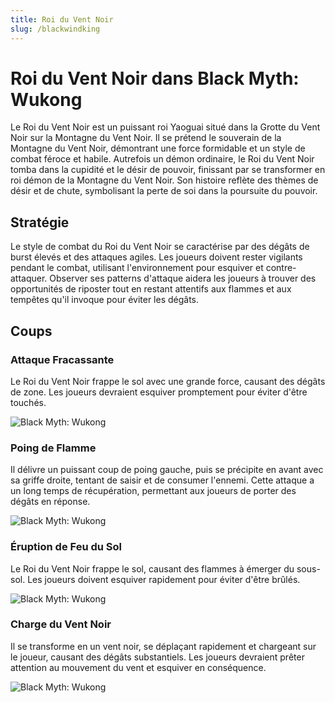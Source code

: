 ```yaml
---
title: Roi du Vent Noir
slug: /blackwindking
---
```


# Roi du Vent Noir dans Black Myth: Wukong

Le Roi du Vent Noir est un puissant roi Yaoguai situé dans la Grotte du Vent Noir sur la Montagne du Vent Noir. Il se prétend le souverain de la Montagne du Vent Noir, démontrant une force formidable et un style de combat féroce et habile.
Autrefois un démon ordinaire, le Roi du Vent Noir tomba dans la cupidité et le désir de pouvoir, finissant par se transformer en roi démon de la Montagne du Vent Noir. Son histoire reflète des thèmes de désir et de chute, symbolisant la perte de soi dans la poursuite du pouvoir.

## Stratégie

Le style de combat du Roi du Vent Noir se caractérise par des dégâts de burst élevés et des attaques agiles. Les joueurs doivent rester vigilants pendant le combat, utilisant l'environnement pour esquiver et contre-attaquer. Observer ses patterns d'attaque aidera les joueurs à trouver des opportunités de riposter tout en restant attentifs aux flammes et aux tempêtes qu'il invoque pour éviter les dégâts.

## Coups

### Attaque Fracassante

Le Roi du Vent Noir frappe le sol avec une grande force, causant des dégâts de zone. Les joueurs devraient esquiver promptement pour éviter d'être touchés.

<img src="https://image.informedainews.com/bwk1.gif" alt="Black Myth: Wukong"/>

### Poing de Flamme

Il délivre un puissant coup de poing gauche, puis se précipite en avant avec sa griffe droite, tentant de saisir et de consumer l'ennemi. Cette attaque a un long temps de récupération, permettant aux joueurs de porter des dégâts en réponse.

<img src="https://image.informedainews.com/bwk2.gif" alt="Black Myth: Wukong"/>

### Éruption de Feu du Sol

Le Roi du Vent Noir frappe le sol, causant des flammes à émerger du sous-sol. Les joueurs doivent esquiver rapidement pour éviter d'être brûlés.

<img src="https://image.informedainews.com/bwk3.gif" alt="Black Myth: Wukong"/>

### Charge du Vent Noir

Il se transforme en un vent noir, se déplaçant rapidement et chargeant sur le joueur, causant des dégâts substantiels. Les joueurs devraient prêter attention au mouvement du vent et esquiver en conséquence.

<img src="https://image.informedainews.com/bwk4.gif" alt="Black Myth: Wukong"/>